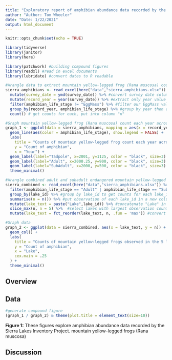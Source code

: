 ```yaml
---
title: "Exploratory report of amphibian abundance data recorded by the Sierra Lakes Inventory Project"
author: "Author: Tom Wheeler"
date: "Date: 1/22/2021"
output: html_document
---
```


```r
knitr::opts_chunk$set(echo = TRUE)

library(tidyverse)
library(janitor)
library(here)

library(patchwork) #building compound figures
library(readxl) #read in excel documents
library(lubridate) #convert dates to R readable

```

```r

#Wrangle data to extract mountain yellow-legged frog (Rana muscosa) count each year across all water bodies
sierra_amphibians <- read_excel(here("data","sierra_amphibians.xlsx")) %>% #read in amphibian excel file
  mutate(survey_date = ymd(survey_date)) %>% #convert survey date column to an R readable date formate
  mutate(record_year = year(survey_date)) %>% #extract only year value and put in new coluumn record_year
  filter(amphibian_life_stage != "EggMass") %>% #filter our EggMass values
  group_by(record_year, amphibian_life_stage) %>% #group by year then amphibian lifestage to get values for each life stage by year
  count() # get counts for each, put into column "n"

#Graph mountain yellow-legged frog (Rana muscosa) count each year across all water bodies
graph_1 <- ggplot(data = sierra_amphibians, mapping = aes(x = record_year, y = n, group = amphibian_life_stage)) +
  geom_line(aes(color = amphibian_life_stage), show.legend = FALSE) +
  labs(
    title = "Counts of mountain yellow-legged frog count each year across all water bodies by life stage",
    y = "Count of amphibian",
    x = "Year") +
  geom_label(label="Tadpole", x=2001, y=1125, color = "black", size=3) +
  geom_label(label="Adult", x=2000.25, y=900, color = "black", size=3) +
  geom_label(label="SubAdult", x=2000, y=500, color = "black", size=3) +
  theme_minimal()
```

```r

#Wrangle combined adult and subadult endangered mountain yellow-legged frogs (Rana muscosa) observed in the 5 lakes with the greatest total observed counts
sierra_combined <- read_excel(here("data","sierra_amphibians.xlsx")) %>% #read in amphibian excel file
  filter(amphibian_life_stage == "Adult" | amphibian_life_stage == "SubAdult") %>% #filter data by only adults and subadults
  group_by(lake_id) %>% #group by lake_id to get counts for each lake_id
  summarise(n = n()) %>% #put observation of each lake_id in a new column "n"
  mutate(lake_text = paste("Lake",lake_id)) %>% #concatenate "Lake" in front of the lake_id values so they are easier for user to read and can be adjusted using fct_reorder
  slice_max(n, n = 5) %>%  #select lakes with largest observation counts
  mutate(lake_text = fct_reorder(lake_text, n, .fun = 'max')) #convert values to an ordered factor

#Graph data
graph_2 <- ggplot(data = sierra_combined, aes(x = lake_text, y = n)) +
  geom_col() +
  labs( 
    title = "Counts of mountain yellow-legged frogs observed in the 5 lakes with the greatest observed counts",
    y = "Count of amphibian",
    x = "Lake",
    cex.main = .25
  ) +
  theme_minimal()
```

## Overview

## Data

```r
#generate compound figure
(graph_1 / graph_2) & theme(plot.title = element_text(size=10))
```

**Figure 1:** These figures explore amphibian abundance data recorded by the Sierra Lakes Inventory Project. mountain yellow-legged frogs (Rana muscosa)

## Discussion
